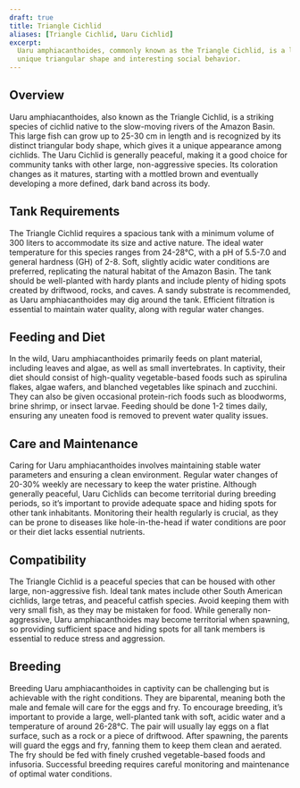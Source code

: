 ```yaml
---
draft: true
title: Triangle Cichlid
aliases: [Triangle Cichlid, Uaru Cichlid]
excerpt:
  Uaru amphiacanthoides, commonly known as the Triangle Cichlid, is a large, peaceful cichlid species known for its
  unique triangular shape and interesting social behavior.
---
```


## Overview

Uaru amphiacanthoides, also known as the Triangle Cichlid, is a striking species of cichlid native to the slow-moving
rivers of the Amazon Basin. This large fish can grow up to 25-30 cm in length and is recognized by its distinct
triangular body shape, which gives it a unique appearance among cichlids. The Uaru Cichlid is generally peaceful, making
it a good choice for community tanks with other large, non-aggressive species. Its coloration changes as it matures,
starting with a mottled brown and eventually developing a more defined, dark band across its body.

## Tank Requirements

The Triangle Cichlid requires a spacious tank with a minimum volume of 300 liters to accommodate its size and active
nature. The ideal water temperature for this species ranges from 24-28°C, with a pH of 5.5-7.0 and general hardness (GH)
of 2-8. Soft, slightly acidic water conditions are preferred, replicating the natural habitat of the Amazon Basin. The
tank should be well-planted with hardy plants and include plenty of hiding spots created by driftwood, rocks, and caves.
A sandy substrate is recommended, as Uaru amphiacanthoides may dig around the tank. Efficient filtration is essential to
maintain water quality, along with regular water changes.

## Feeding and Diet

In the wild, Uaru amphiacanthoides primarily feeds on plant material, including leaves and algae, as well as small
invertebrates. In captivity, their diet should consist of high-quality vegetable-based foods such as spirulina flakes,
algae wafers, and blanched vegetables like spinach and zucchini. They can also be given occasional protein-rich foods
such as bloodworms, brine shrimp, or insect larvae. Feeding should be done 1-2 times daily, ensuring any uneaten food is
removed to prevent water quality issues.

## Care and Maintenance

Caring for Uaru amphiacanthoides involves maintaining stable water parameters and ensuring a clean environment. Regular
water changes of 20-30% weekly are necessary to keep the water pristine. Although generally peaceful, Uaru Cichlids can
become territorial during breeding periods, so it’s important to provide adequate space and hiding spots for other tank
inhabitants. Monitoring their health regularly is crucial, as they can be prone to diseases like hole-in-the-head if
water conditions are poor or their diet lacks essential nutrients.

## Compatibility

The Triangle Cichlid is a peaceful species that can be housed with other large, non-aggressive fish. Ideal tank mates
include other South American cichlids, large tetras, and peaceful catfish species. Avoid keeping them with very small
fish, as they may be mistaken for food. While generally non-aggressive, Uaru amphiacanthoides may become territorial
when spawning, so providing sufficient space and hiding spots for all tank members is essential to reduce stress and
aggression.

## Breeding

Breeding Uaru amphiacanthoides in captivity can be challenging but is achievable with the right conditions. They are
biparental, meaning both the male and female will care for the eggs and fry. To encourage breeding, it’s important to
provide a large, well-planted tank with soft, acidic water and a temperature of around 26-28°C. The pair will usually
lay eggs on a flat surface, such as a rock or a piece of driftwood. After spawning, the parents will guard the eggs and
fry, fanning them to keep them clean and aerated. The fry should be fed with finely crushed vegetable-based foods and
infusoria. Successful breeding requires careful monitoring and maintenance of optimal water conditions.
